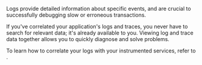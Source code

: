 

Logs provide detailed information about specific events, and are crucial to successfully debugging slow or erroneous transactions.

If you've correlated your application's logs and traces, you never have to search for relevant data; it's already available to you. Viewing log and trace data together allows you to quickly diagnose and solve problems.

To learn how to correlate your logs with your instrumented services,
refer to <DocLink id="serverlessObservabilityApmCorrelateLogs" />.